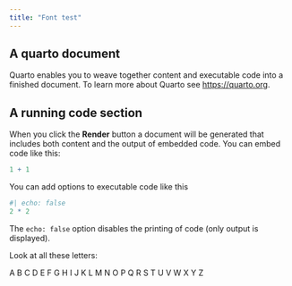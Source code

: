 ```yaml
---
title: "Font test"
---
```


## A quarto document

Quarto enables you to weave together content and executable code into a finished document. To learn more about Quarto see <https://quarto.org>.

## A running code section

When you click the **Render** button a document will be generated that includes both content and the output of embedded code. You can embed code like this:

```r
1 + 1
```

You can add options to executable code like this

```r
#| echo: false
2 * 2
```

The `echo: false` option disables the printing of code (only output is displayed).

Look at all these letters:

A B C D E F G H I J K L M N O P Q R S T U V W X Y Z

